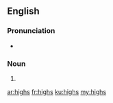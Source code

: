 ==English==

===Pronunciation===
* {{rhymes|aɪz|lang=en}}

===Noun===
{{head|en|noun plural form}}

# {{plural of|high|lang=en}}

[[ar:highs]]
[[fr:highs]]
[[ku:highs]]
[[my:highs]]